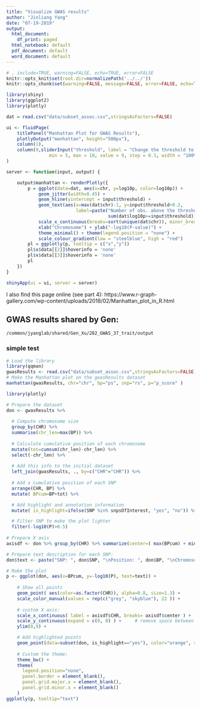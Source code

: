 ```yaml
---
title: "Visualize GWAS results"
author: "Jinliang Yang"
date: "07-19-2019"
output:
  html_document:
    df_print: paged
  html_notebook: default
  pdf_document: default
  word_document: default
---
```



```r
# , include=TRUE, warning=FALSE, echo=TRUE, error=FALSE
knitr::opts_knit$set(root.dir=normalizePath('../../'))
knitr::opts_chunk$set(warning=FALSE, message=FALSE, error=FALSE, echo=TRUE)
```


```r
library(shiny)
library(ggplot2)
library(plotly)

dat = read.csv("data/subset_assoc.csv",stringsAsFactors=FALSE)

ui <- fluidPage(
    titlePanel("Manhattan Plot for GWAS Results"),
    plotlyOutput("manhattan", height="500px"),
    column(1),
    column(9,sliderInput("threshold", label = "Change the threshold to:",
                min = 5, max = 10, value = 9, step = 0.1, width = "100%"))
)

server <- function(input, output) {

    output$manhattan <- renderPlotly({
        p = ggplot(data=dat, aes(x=chr, y=log10p, color=log10p)) + 
            geom_jitter(width=0.45) +
            geom_hline(yintercept = input$threshold) +
            geom_text(aes(x=max(dat$chr)-1, y=input$threshold+0.2,
                          label=paste("Number of obs. above the threshold:",
                                      sum(dat$log10p>=input$threshold))), color=1) +
            scale_x_continuous(breaks=sort(unique(dat$chr)), minor_breaks=NULL) +
            xlab("Chromosome") + ylab("-log10(P-value)") +
            theme_minimal() + theme(legend.position = "none") +
            scale_colour_gradient(low = "steelblue", high = "red")
        pl = ggplotly(p, tooltip = c("x","y"))
        pl$x$data[[2]]$hoverinfo = 'none'
        pl$x$data[[3]]$hoverinfo = 'none'
        pl
    })
}

shinyApp(ui = ui, server = server)

```


I also find this page online (see part 4): https://www.r-graph-gallery.com/wp-content/uploads/2018/02/Manhattan_plot_in_R.html
 



## GWAS results shared by Gen:

`/common/jyanglab/shared/Gen_Xu/282_GWAS_37_trait/output`


### simple test

```r
# Load the library
library(qqman)
gwasResults <- read.csv("data/subset_assoc.csv",stringsAsFactors=FALSE)
# Make the Manhattan plot on the gwasResults dataset
manhattan(gwasResults, chr="chr", bp="ps", snp="rs", p="p_score" )
```


```r
library(plotly)

# Prepare the dataset
don <- gwasResults %>% 
  
  # Compute chromosome size
  group_by(CHR) %>% 
  summarise(chr_len=max(BP)) %>% 
  
  # Calculate cumulative position of each chromosome
  mutate(tot=cumsum(chr_len)-chr_len) %>%
  select(-chr_len) %>%
  
  # Add this info to the initial dataset
  left_join(gwasResults, ., by=c("CHR"="CHR")) %>%
  
  # Add a cumulative position of each SNP
  arrange(CHR, BP) %>%
  mutate( BPcum=BP+tot) %>%

  # Add highlight and annotation information
  mutate( is_highlight=ifelse(SNP %in% snpsOfInterest, "yes", "no")) %>%

  # Filter SNP to make the plot lighter
  filter(-log10(P)>0.5)
  
# Prepare X axis
axisdf <- don %>% group_by(CHR) %>% summarize(center=( max(BPcum) + min(BPcum) ) / 2 )

# Prepare text description for each SNP:
don$text <- paste("SNP: ", don$SNP, "\nPosition: ", don$BP, "\nChromosome: ", don$CHR, "\nLOD score:", -log10(don$P) %>% round(2), "\nWhat else do you wanna know", sep="")

# Make the plot
p <- ggplot(don, aes(x=BPcum, y=-log10(P), text=text)) +
    
    # Show all points
    geom_point( aes(color=as.factor(CHR)), alpha=0.8, size=1.3) +
    scale_color_manual(values = rep(c("grey", "skyblue"), 22 )) +
    
    # custom X axis:
    scale_x_continuous( label = axisdf$CHR, breaks= axisdf$center ) +
    scale_y_continuous(expand = c(0, 0) ) +     # remove space between plot area and x axis
    ylim(0,9) +

    # Add highlighted points
    geom_point(data=subset(don, is_highlight=="yes"), color="orange", size=2) +
  
    # Custom the theme:
    theme_bw() +
    theme( 
      legend.position="none",
      panel.border = element_blank(),
      panel.grid.major.x = element_blank(),
      panel.grid.minor.x = element_blank()
    )
ggplotly(p, tooltip="text")

```



